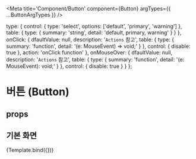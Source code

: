 
<Meta
  title='Component/Button'
  component={Button}
  argTypes={{
    ...ButtonArgTypes
  }}
/>

  type: {
    control: {
      type: 'select',
      options: ['default', 'primary', 'warning']
    },
    table: {
      type: {
        summary: 'string',
        detail: 'default, primary, warning'
      }
    }
  },
  onClick: {
    dfaultValue: null,
    description: '`Actions` 참고',
    table: {
      type: {
        summary: 'function',
        detail: '(e: MouseEvent<HTMLButtonElement>) => void;'
      }
    },
    control: { disable: true },
    action: 'onClick function'
  },
  onMouseOver: {
    dfaultValue: null,
    description: '`Actions` 참고',
    table: {
      type: {
        summary: 'function',
        detail: '(e: MouseEvent<HTMLButtonElement>): void;'
      }
    },
    control: { disable: true }
  }
};

# 버튼 (Button)

## props

<ArgsTable of={Button} />

## 기본 화면

<Canvas>
  <Story
    name='basic'
    args={{
      label: 'button'
    }}
  >
    {Template.bind({})}
  </Story>
</Canvas>
